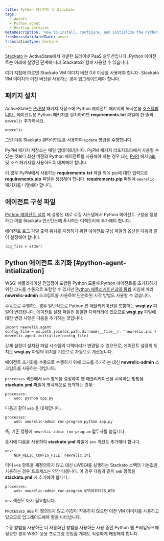 ```yaml
---
title: Python 에이전트 및 Stackato
tags:
  - Agents
  - Python agent
  - Hosting services
metaDescription: 'How to install, configure, and initialize the Python agent with ActiveState''s Stackato solution.'
freshnessValidatedDate: never
translationType: machine
---
```


[Stackato](http://www.activestate.com/cloud) 는 ActiveState에서 개발한 프라이빗 PaaS 솔루션입니다. Python 에이전트는 아래에 설명된 단계에 따라 Stackato와 함께 사용할 수 있습니다.

여기 지침에 따르면 Stackato VM 이미지 버전 0.6 이상을 사용해야 합니다. Stackato VM 이미지의 이전 버전을 사용하는 경우 업그레이드해야 합니다.

## 패키지 설치

ActiveState는 [PyPM](http://code.activestate.com/pypm) 패키지 저장소에 Python 에이전트 패키지의 복사본을 [호스팅합니다 .](http://code.activestate.com/pypm/newrelic/) 에이전트용 Python 패키지를 설치하려면 <DNT>**requirements.txt**</DNT> 파일에 한 줄씩 `newrelic` 추가하세요.

```
newrelic
```

그런 다음 Stackato 클라이언트를 사용하여 `update` 명령을 수행합니다.

PyPM 패키지 저장소는 매일 업데이트됩니다. PyPM 패키지 리포지토리에서 사용할 수 있는 것보다 최신 버전의 Python 에이전트를 사용해야 하는 경우 대신 [PyPI](http://pypi.python.org) 에서 [pip](http://www.pip-installer.org/en/latest/) 및 소스 패키지를 사용하도록 대체해야 합니다.

이 경우 PyPM에서 사용하는 <DNT>**requirements.txt**</DNT> 파일 외에 pip에 대한 입력으로 <DNT>**requirements.pip**</DNT> 파일을 생성해야 합니다. <DNT>**requirements.pip**</DNT> 파일에 `newrelic` 패키지를 나열해야 합니다.

## 에이전트 구성 파일

[Python 에이전트 설치](/docs/agents/python-agent/installation-and-configuration/python-agent-installation) 에 설명된 대로 로컬 시스템에서 Python 에이전트 구성을 생성하고 이를 Stackato 인스턴스에 푸시하는 디렉토리에 추가해야 합니다.

에이전트 로그 파일 출력 위치를 지정하기 위한 에이전트 구성 파일의 옵션은 다음과 같이 설정해야 합니다.

```
log_file = stderr
```

## Python 에이전트 초기화 [#python-agent-intialization]

WSGI 애플리케이션 진입점이 포함된 Python 모듈에 Python 에이전트를 초기화하기 위한 코드를 수동으로 포함할 수 있지만 [Python 애플리케이션과의 통합](/docs/agents/python-agent/installation-and-configuration/python-agent-integration) 지침에 따라 <DNT>**newrelic-admin**</DNT> 스크립트를 사용하여 단순화된 시작 방법도 사용할 수 있습니다.

수동으로 수행하는 경우 일반적으로 Python 웹 애플리케이션을 포함하는 <DNT>**wsgi.py**</DNT> 파일이 변경됩니다. 에이전트 설정 파일은 동일한 디렉터리에 있으므로 <DNT>**wsgi.py**</DNT> 파일에 대한 변경 사항은 다음을 추가하는 것입니다.

```
import newrelic.agent
config_file = os.path.join(os.path.dirname(__file__), 'newrelic.ini')
newrelic.agent.initialize(config_file)
```

강제 설정이 설치된 파일 시스템의 디렉터리가 변경될 수 있으므로, 에이전트 설정의 위치는 <DNT>**wsgi.py**</DNT> 파일의 위치를 기준으로 자동으로 계산됩니다.

에이전트 초기화를 수동으로 수행하기 위해 코드를 추가하는 대신 <DNT>**newrelic-admin**</DNT> 스크립트를 사용하는 것입니다.

`processes` 섹션에서 `web` 항목을 설정하여 웹 애플리케이션을 시작하는 방법을 <DNT>**stackato.yml**</DNT> 파일에 명시적으로 정의하는 경우:

```
processes:
    web: python app.py
```

다음과 같이 `web` 을 대체합니다.

```
processes:
    web: newrelic-admin run-program python app.py
```

즉, 기존 명령에 `newrelic-admin run-program` 접두사를 붙입니다.

동시에 다음을 사용하여 <DNT>**stackato.yml**</DNT> 파일에 `env` 섹션도 추가해야 합니다.

```
env:
    NEW_RELIC_CONFIG_FILE: newrelic.ini
```

이미 `web` 항목을 재정의하지 않고 대신 uWSGI를 실행하는 Stackato 스택의 기본값을 사용하는 경우 프로세스는 약간 다릅니다. 이 경우 다음과 같이 `web` 항목을 <DNT>**stackato.yml**</DNT> 에 추가해야 합니다.

```
processes:
    web: newrelic-admin run-program $PROCESSES_WEB
```

`env` 섹션도 다시 필요합니다.

`PROCESSES_WEB` 이 정의되지 않고 이것이 작동하지 않으면 이전 VM 이미지를 사용하고 있으므로 업그레이드해야 함을 나타냅니다.

수동 방법을 사용하든 더 자동화된 방법을 사용하든 사용 중인 Python 웹 프레임워크에 필요한 경우 WSGI 응용 프로그램 진입점 개체도 적절하게 래핑해야 합니다.

